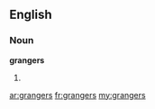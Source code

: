 ==English==
===Noun===
'''grangers'''
# {{plural of|granger}}

[[ar:grangers]]
[[fr:grangers]]
[[my:grangers]]